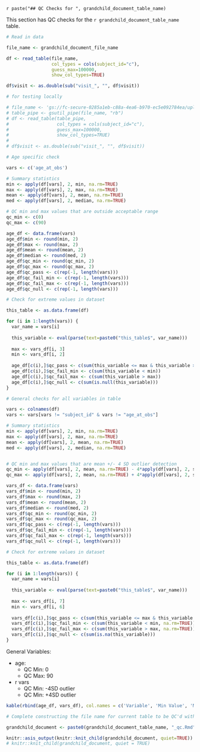 `r paste("## QC Checks for ", grandchild_document_table_name)`

This section has QC checks for the `r grandchild_document_table_name` table. 

```r
# Read in data

file_name <- grandchild_document_file_name

df <- read_table(file_name, 
                 col_types = cols(subject_id="c"), 
                 guess_max=100000, 
                 show_col_types=TRUE)

df$visit <- as.double(sub("visit_", "", df$visit))

# for testing locally 

# file_name <- 'gs://fc-secure-0285a1eb-c88a-4ea6-b970-ec5e092784ea/uploaded_data_prevent/aric_cmqt_anthropometry.tsv'
# table_pipe <- gsutil_pipe(file_name, "rb")
# df <- read_table(table_pipe,
#                  col_types = cols(subject_id="c"),
#                  guess_max=100000,
#                  show_col_types=TRUE)
# 
# df$visit <- as.double(sub("visit_", "", df$visit))
```
```r
# Age specific check 

vars <- c('age_at_obs')

# Summary statistics 
min <- apply(df[vars], 2, min, na.rm=TRUE)
max <- apply(df[vars], 2, max, na.rm=TRUE)
mean <- apply(df[vars], 2, mean, na.rm=TRUE)
med <- apply(df[vars], 2, median, na.rm=TRUE)

# QC min and max values that are outside acceptable range
qc_min <- c(0)
qc_max <- c(90)

age_df <- data.frame(vars)
age_df$min <- round(min, 2)
age_df$max <- round(max, 2)
age_df$mean <- round(mean, 2)
age_df$median <- round(med, 2)
age_df$qc_min <- round(qc_min, 2) 
age_df$qc_max <- round(qc_max, 2)
age_df$qc_pass <- c(rep(-1, length(vars)))
age_df$qc_fail_min <- c(rep(-1, length(vars)))
age_df$qc_fail_max <- c(rep(-1, length(vars)))
age_df$qc_null <- c(rep(-1, length(vars)))
```

```r
# Check for extreme values in dataset

this_table <- as.data.frame(df)

for (i in 1:length(vars)) {
  var_name = vars[i]
  
  this_variable <- eval(parse(text=paste0("this_table$", var_name)))
  
  max <- vars_df[i, 3]
  min <- vars_df[i, 2]
  
  age_df[c(i),]$qc_pass <- c(sum(this_variable <= max & this_variable >= min))
  age_df[c(i),]$qc_fail_min <- c(sum(this_variable < min))
  age_df[c(i),]$qc_fail_max <- c(sum(this_variable > max))
  age_df[c(i),]$qc_null <- c(sum(is.null(this_variable)))
}
```

```r
# General checks for all variables in table 

vars <- colnames(df)
vars <- vars[vars != "subject_id" & vars != "age_at_obs"]

# Summary statistics 
min <- apply(df[vars], 2, min, na.rm=TRUE)
max <- apply(df[vars], 2, max, na.rm=TRUE)
mean <- apply(df[vars], 2, mean, na.rm=TRUE)
med <- apply(df[vars], 2, median, na.rm=TRUE)


# QC min and max values that are mean +/- 4 SD outlier detection
qc_min <- apply(df[vars], 2, mean, na.rm=TRUE) - 4*apply(df[vars], 2, sd, na.rm=TRUE)
qc_max <- apply(df[vars], 2, mean, na.rm=TRUE) + 4*apply(df[vars], 2, sd, na.rm=TRUE)

vars_df <- data.frame(vars)
vars_df$min <- round(min, 2)
vars_df$max <- round(max, 2)
vars_df$mean <- round(mean, 2)
vars_df$median <- round(med, 2)
vars_df$qc_min <- round(qc_min, 2) 
vars_df$qc_max <- round(qc_max, 2)
vars_df$qc_pass <- c(rep(-1, length(vars)))
vars_df$qc_fail_min <- c(rep(-1, length(vars)))
vars_df$qc_fail_max <- c(rep(-1, length(vars)))
vars_df$qc_null <- c(rep(-1, length(vars)))
```

```r
# Check for extreme values in dataset

this_table <- as.data.frame(df)

for (i in 1:length(vars)) {
  var_name = vars[i]
  
  this_variable <- eval(parse(text=paste0("this_table$", var_name)))
  
  max <- vars_df[i, 7]
  min <- vars_df[i, 6]
  
  vars_df[c(i),]$qc_pass <- c(sum(this_variable <= max & this_variable >= min, na.rm=TRUE))
  vars_df[c(i),]$qc_fail_min <- c(sum(this_variable < min, na.rm=TRUE))
  vars_df[c(i),]$qc_fail_max <- c(sum(this_variable > max, na.rm=TRUE))
  vars_df[c(i),]$qc_null <- c(sum(is.na(this_variable)))
}
```

General Variables: 

- age: 
  - QC Min: 0
  - QC Max: 90
- r vars
  - QC Min: -4SD outlier
  - QC Min: +4SD outlier
  
```r
kable(rbind(age_df, vars_df), col.names = c('Variable', 'Min Value', 'Max Value', "Mean", "Median", "QC Min", "QC Max", 'Pass QC', 'Fail QC Min', 'Fail QC Max', 'Null Values'))
```

```r
# Complete constructing the file name for current table to be QC'd with table-specific checks

grandchild_document <- paste0(grandchild_document_table_name, "_qc.Rmd") 
```

```r
knitr::asis_output(knitr::knit_child(grandchild_document, quiet=TRUE))
# knitr::knit_child(grandchild_document, quiet = TRUE)
```